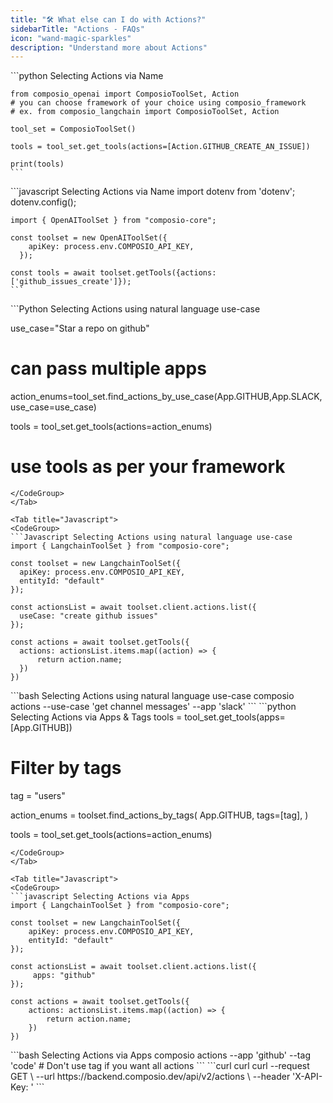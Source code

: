 ```yaml
---
title: "🛠️ What else can I do with Actions?"
sidebarTitle: "Actions - FAQs"
icon: "wand-magic-sparkles"
description: "Understand more about Actions"
---
```


<AccordionGroup>
<Accordion title="How can I select Actions based on the Action ID?">
<Tabs>
<Tab title="Python">
    ```python Selecting Actions via Name

    from composio_openai import ComposioToolSet, Action 
    # you can choose framework of your choice using composio_framework
    # ex. from composio_langchain import ComposioToolSet, Action

    tool_set = ComposioToolSet()

    tools = tool_set.get_tools(actions=[Action.GITHUB_CREATE_AN_ISSUE])

    print(tools)
    ```
</Tab>

<Tab title="Javascript">
    ```javascript Selecting Actions via Name
    import dotenv from 'dotenv';
    dotenv.config();

    import { OpenAIToolSet } from "composio-core";

    const toolset = new OpenAIToolSet({
        apiKey: process.env.COMPOSIO_API_KEY,
      });

    const tools = await toolset.getTools({actions: ['github_issues_create']});
    ```
</Tab>
</Tabs>

</Accordion>

<Accordion title="How do I find an Action for my Use Case?">

<Tabs>

  <Tab title="Python">
  <CodeGroup>
  ```Python Selecting Actions using natural language use-case

  use_case="Star a repo on github"

  # can pass multiple apps
  action_enums=tool_set.find_actions_by_use_case(App.GITHUB,App.SLACK,use_case=use_case)

  tools = tool_set.get_tools(actions=action_enums)

  # use tools as per your framework
  ```
  </CodeGroup>
  </Tab>

  <Tab title="Javascript">
  <CodeGroup>
  ```Javascript Selecting Actions using natural language use-case
import { LangchainToolSet } from "composio-core";

const toolset = new LangchainToolSet({
    apiKey: process.env.COMPOSIO_API_KEY,
    entityId: "default"
});

const actionsList = await toolset.client.actions.list({
    useCase: "create github issues"
});

const actions = await toolset.getTools({
    actions: actionsList.items.map((action) => {
        return action.name;
    })
})
  ```
  </CodeGroup>
  </Tab>

  <Tab title="CLI">
  <CodeGroup>
  ```bash Selecting Actions using natural language use-case
  composio actions --use-case 'get channel messages' --app 'slack'
  ```
  </CodeGroup>
  </Tab>
</Tabs>
</Accordion>



<Accordion title="Can I filter and get Actions in an App based on tags?">

<Tabs>
<Tab title="Python">
<CodeGroup>
```python Selecting Actions via Apps & Tags
tools = tool_set.get_tools(apps=[App.GITHUB]) 

# Filter by tags
tag = "users"

action_enums = toolset.find_actions_by_tags(
    App.GITHUB,
    tags=[tag], 
)

tools = tool_set.get_tools(actions=action_enums)
```
</CodeGroup>
</Tab>

<Tab title="Javascript">
<CodeGroup>
```javascript Selecting Actions via Apps
import { LangchainToolSet } from "composio-core";

const toolset = new LangchainToolSet({
    apiKey: process.env.COMPOSIO_API_KEY,
    entityId: "default"
});

const actionsList = await toolset.client.actions.list({
     apps: "github"
});

const actions = await toolset.getTools({
    actions: actionsList.items.map((action) => {
        return action.name;
    })
})
```
</CodeGroup>
</Tab>

<Tab title="CLI">
<CodeGroup>
```bash Selecting Actions via Apps
composio actions --app 'github' --tag 'code' 
# Don't use tag if you want all actions
```
</CodeGroup>
</Tab>

</Tabs>

</Accordion>

<Accordion title="How can I List Actions Via API?">
<CodeGroup>
```curl curl
curl --request GET \
  --url https://backend.composio.dev/api/v2/actions \
  --header 'X-API-Key: <x-api-key>'
```
</CodeGroup>
</Accordion>

</AccordionGroup>
